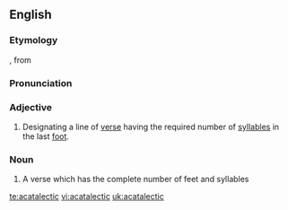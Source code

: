 ==English==

===Etymology===
{{etyl|LL.}} {{term|acatalecticus|acatalēcticus|lang=la}}, from {{etyl|grc}} {{term|akatalēktikos|ακατάληκτος|leaving off|lang=grc}}

===Pronunciation===
{{a|US}} {{IPA|/ˌeɪ.ˌkæt.ə.ˈlɛk.tɪk/}}

===Adjective===
{{head|en|adjective}}

# {{context|poetry|prosody}} Designating a line of [[verse]] having the required number of [[syllables]] in the last [[foot]].

===Noun===
{{en-noun}}

# {{context|poetry|prosody}} A verse which has the complete number of feet and syllables

[[te:acatalectic]]
[[vi:acatalectic]]
[[uk:acatalectic]]